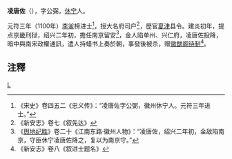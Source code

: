 '''凌唐佐'''（{{bd|?||?||}}），字公弼，[[休宁|休宁]]人。

元符三年（1100年）[[李釜|李釜]]榜进士<ref>《宋史》卷四五二《忠义传》：“凌唐佐字公弼，徽州休宁人。元符三年进士。”</ref>，授大名府司户<ref>《新安志》卷七《叙先达》</ref>，歷官[[夏津|夏津]]县令。建炎初年，提点京畿刑狱，绍兴二年初，擔任南京留安<ref>《[[舆地纪胜|舆地纪胜]]》卷二十《江南东路·徽州人物》：“凌唐佐，绍兴二年初，金敌陷南京，守臣休宁凌唐佐降之，复以为南京守。”</ref>，金人陷单州、兴仁府，凌唐佐投降，暗中與南宋政權通訊，遣人持蜡书上奏於朝，事發後被杀，赠[[徽猷阁|徽猷阁]][[待制|待制]]<ref> 《新安志》卷八《叙进士题名》</ref>。

==注釋==
<references/>

[[Category:宋朝政治人物|L]]